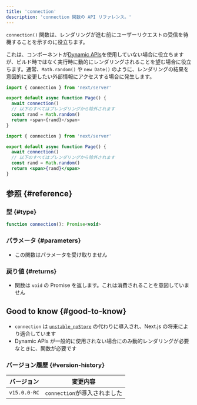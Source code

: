 ```yaml
---
title: 'connection'
description: 'connection 関数の API リファレンス。'
---
```


`connection()` 関数は、レンダリングが進む前にユーザーリクエストの受信を待機することを示すのに役立ちます。

これは、コンポーネントが[Dynamic APIs](/docs/app/building-your-application/rendering/server-components#dynamic-apis)を使用していない場合に役立ちますが、ビルド時ではなく実行時に動的にレンダリングされることを望む場合に役立ちます。通常、`Math.random()` や `new Date()` のように、レンダリングの結果を意図的に変更したい外部情報にアクセスする場合に発生します。

<Tabs>
<TabItem value="ts" label="TypeScript">

```ts title="app/page.tsx" switcher
import { connection } from 'next/server'

export default async function Page() {
  await connection()
  // 以下のすべてはプレンダリングから除外されます
  const rand = Math.random()
  return <span>{rand}</span>
}
```

</TabItem>
<TabItem value="jsx" label="JavaScript">

```jsx title="app/page.js" switcher
import { connection } from 'next/server'

export default async function Page() {
  await connection()
  // 以下のすべてはプレンダリングから除外されます
  const rand = Math.random()
  return <span>{rand}</span>
}
```

</TabItem>
</Tabs>

## 参照 {#reference}

### 型 {#type}

```jsx
function connection(): Promise<void>
```

### パラメータ {#parameters}

- この関数はパラメータを受け取りません

### 戻り値 {#returns}

- 関数は `void` の Promise を返します。これは消費されることを意図していません

## Good to know {#good-to-know}

- `connection` は [`unstable_noStore`](/docs/app/api-reference/functions/unstable_noStore) の代わりに導入され、Next.js の将来により適合しています
- Dynamic APIs が一般的に使用されない場合にのみ動的レンダリングが必要なときに、関数が必要です

### バージョン履歴 {#version-history}

| バージョン   | 変更内容                     |
| ------------ | ---------------------------- |
| `v15.0.0-RC` | `connection`が導入されました |
